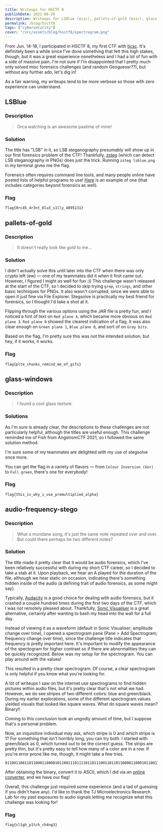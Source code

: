 ```yaml
---
title: Writeups for HSCTF 8
publishDate: 2021-06-20
description: Writeups for LSBlue (misc), pallets-of-gold (misc), glass-windows (misc), audio-frequency-stego (misc).
permalink: /blog/hsctf8
tags: ["cybersecurity"]
cover: "/src/assets/blog/hsctf8/spectrogram.png"
---
```



From Jun. 14-18, I participated in HSCTF 8, my first CTF with [tjcsc](https://ctftime.org/team/53812). It's definitely been a while since I've done something that felt this high stakes, though, but it was a great experience nonetheless and I had a lot of fun with a side of massive pain. I'm not sure if I'm disappointed that I pretty much only solved misc forensics challenges (and random Geoguessr??), but without any further ado, let's dig in!

As a fair warning, my writeups tend to be more verbose so those with zero experience can understand.

## LSBlue

### Description

> Orca watching is an awesome pastime of mine!

### Solution

The title has "LSB" in it, so LSB steganography presumably will show up in our first forensics problem of the CTF! Thankfully, [zsteg](https://github.com/zed-0xff/zsteg) (which can detect LSB steganography in PNGs) does just the trick. Running `zsteg lsblue.png` in my terminal gives me the flag.

Forensics often requires command line tools, and many people online have posted lists of helpful programs to use! [Here](https://github.com/apsdehal/awesome-ctf/blob/master/README.md) is an example of one (that includes categories beyond forensics as well).

### Flag

```
flag{0rc45_4r3nt_6lu3_s1lly_4895131}
```

## pallets-of-gold

### Description

> It doesn't really look like gold to me...

### Solution

I didn't actually solve this until later into the CTF when there was only crypto left (ew) &mdash; one of my teammates did it when it first came out. However, I figured I might as well for fun :)) This challenge wasn't released at the start of the CTF, so I decided to skip trying `grep`, `strings`, and other basic techniques for PNGs. It also wasn't corrupted, since we were able to open it just fine via File Explorer. Stegsolve is practically my best friend for forensics, so I thought I'd take a shot at it.

Flipping through the various options using the JAR file is pretty fun, and I noticed a hint of text on `Red plane 4`, which became more obvious on `Red plane 3`. `Red plane 0` showed the clearest indication of a flag. It was also clear enough on `Green plane 1`, `Blue plane 0`, and sort of on `Gray bits`.

Based on the flag, I'm pretty sure this was not the intended solution, but hey, if it works, it works.

<BlogImage src={pallets} alt="Red plane 0 served my purpose!" />

### Flag

```
flag{plte_chunks_remind_me_of_gifs}
```

## glass-windows

### Description

> I found a cool glass texture.

### Solutions

As I'm sure is already clear, the descriptions to these challenges are not particularly helpful, although the titles are useful enough. This challenge reminded me of Fish from AngstromCTF 2021, so I followed the same solution method.

I'm sure some of my teammates are delighted with my use of stegsolve once more.

You can get the flag in a variety of flavors &mdash; from `Colour Inversion (Xor)` to `Full green`, there's one for everybody!

<BlogImage src={glass} alt="Colour Inversion (Xor) was pretty clean" />

### Flag

```
flag{this_is_why_i_use_premultiplied_alpha}
```

## audio-frequency-stego

### Description

> What a mundane song, it's just the same note repeated over and over. But could there perhaps be two different notes?

### Solution

The title made it pretty clear that it would be audio forensics, which I've been relatively successful with during my short CTF career, so I decided to take a stab at it. Upon playback, we hear an A played for the duration of the file, although we hear static on occasion, indicating there's something hidden inside of the audio (a defining trait of audio forensics, as some might say).

Typically, [Audacity](https://www.audacityteam.org/) is a good choice for dealing with audio forensics, but it crashed a couple hundred times during the first two days of the CTF, which I was not remotely pleased about. Thankfully, [Sonic Visualiser](https://www.sonicvisualiser.org/) is a great alternative, certainly after wanting to bash my head into the wall for a full day.

Instead of viewing it as a waveform (default in Sonic Visualiser; amplitude change over time), I opened a spectrogram pane (Pane > Add Spectrogram; frequency change over time), since the challenge title indicates that frequency is pretty important here. It's important to modify the appearance of the spectogram for higher contrast so if there are abnormalities they can be quickly recognized. Below was my setup for the spectrogram. You can play around with the values!

<BlogImage src={spectrogramsetup} alt="spectrogram setup" />

This resulted in a pretty clear spectrogram. Of course, a clear spectrogram is only helpful if you know what you're looking for.

<BlogImage src={spectrogram} alt="spectrogram" />

A lot of writeups I saw on the internet use spectrograms to find hidden pictures within audio files, but it's pretty clear that's not what we had. However, we do see stripes of two different colors: blue and green/black. During my earlier explorations, some of the different spectrogram values yielded visuals that looked like square waves. What do square waves mean? Binary!!

Coming to this conclusion took an ungodly amount of time, but I suppose that's a personal problem.

Now, an inquisitive individual may ask, which stripe is 0 and which stripe is 1? For something that isn't horribly long, you can try both. I started with green/black as 0, which turned out to be the correct guess. The strips are pretty thin, but it's pretty easy to tell how many of a color are in a row. If you're error prone like me, though, it might take a few tries.

```
011001100110110001100001011001110111101101110011011011000011000101100111011010000101111101110000001100010111010001100011011010000101111101100011011010000011010001101110011001110011001101111101
```

After obtaining the binary, convert it to ASCII, which I did via an [online converter](https://www.rapidtables.com/convert/number/ascii-hex-bin-dec-converter.html), and we have our flag!

Overall, this challenge just required some experience (and a tad of guessing if you didn't have any). I'd like to thank the TJ Microelectronics Research Lab for my past exposures to audio signals letting me recognize what this challenge was looking for!

### Flag

```
flag{sl1gh_p1tch_ch4ng3}
```
